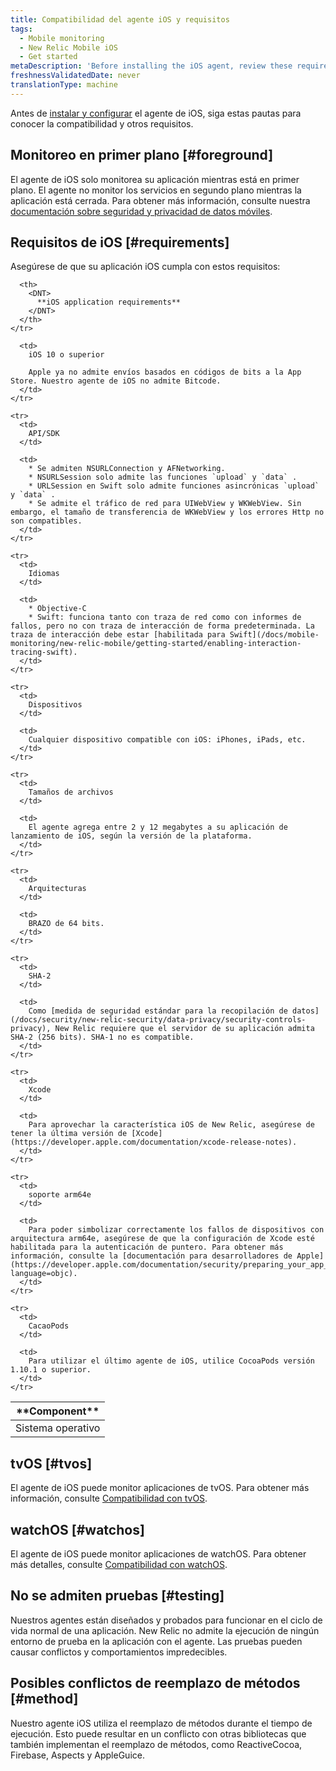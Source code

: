 ```yaml
---
title: Compatibilidad del agente iOS y requisitos
tags:
  - Mobile monitoring
  - New Relic Mobile iOS
  - Get started
metaDescription: 'Before installing the iOS agent, review these requirements.'
freshnessValidatedDate: never
translationType: machine
---
```


Antes de [instalar y configurar](/docs/mobile-monitoring/new-relic-mobile-ios/get-started/ios-installation-configuration) el agente de iOS, siga estas pautas para conocer la compatibilidad y otros requisitos.

## Monitoreo en primer plano [#foreground]

El agente de iOS solo monitorea su aplicación mientras está en primer plano. El agente no monitor los servicios en segundo plano mientras la aplicación está cerrada. Para obtener más información, consulte nuestra [documentación sobre seguridad y privacidad de datos móviles](/docs/mobile-monitoring/new-relic-mobile/get-started/security-mobile-apps).

## Requisitos de iOS [#requirements]

Asegúrese de que su aplicación iOS cumpla con estos requisitos:

<table>
  <thead>
    <tr>
      <th width={200}>
        <DNT>
          **Component**
        </DNT>
      </th>

      <th>
        <DNT>
          **iOS application requirements**
        </DNT>
      </th>
    </tr>
  </thead>

  <tbody>
    <tr>
      <td>
        Sistema operativo
      </td>

      <td>
        iOS 10 o superior

        Apple ya no admite envíos basados en códigos de bits a la App Store. Nuestro agente de iOS no admite Bitcode.
      </td>
    </tr>

    <tr>
      <td>
        API/SDK
      </td>

      <td>
        * Se admiten NSURLConnection y AFNetworking.
        * NSURLSession solo admite las funciones `upload` y `data` .
        * URLSession en Swift solo admite funciones asincrónicas `upload` y `data` .
        * Se admite el tráfico de red para UIWebView y WKWebView. Sin embargo, el tamaño de transferencia de WKWebView y los errores Http no son compatibles.
      </td>
    </tr>

    <tr>
      <td>
        Idiomas
      </td>

      <td>
        * Objective-C
        * Swift: funciona tanto con traza de red como con informes de fallos, pero no con traza de interacción de forma predeterminada. La traza de interacción debe estar [habilitada para Swift](/docs/mobile-monitoring/new-relic-mobile/getting-started/enabling-interaction-tracing-swift).
      </td>
    </tr>

    <tr>
      <td>
        Dispositivos
      </td>

      <td>
        Cualquier dispositivo compatible con iOS: iPhones, iPads, etc.
      </td>
    </tr>

    <tr>
      <td>
        Tamaños de archivos
      </td>

      <td>
        El agente agrega entre 2 y 12 megabytes a su aplicación de lanzamiento de iOS, según la versión de la plataforma.
      </td>
    </tr>

    <tr>
      <td>
        Arquitecturas
      </td>

      <td>
        BRAZO de 64 bits.
      </td>
    </tr>

    <tr>
      <td>
        SHA-2
      </td>

      <td>
        Como [medida de seguridad estándar para la recopilación de datos](/docs/security/new-relic-security/data-privacy/security-controls-privacy), New Relic requiere que el servidor de su aplicación admita SHA-2 (256 bits). SHA-1 no es compatible.
      </td>
    </tr>

    <tr>
      <td>
        Xcode
      </td>

      <td>
        Para aprovechar la característica iOS de New Relic, asegúrese de tener la última versión de [Xcode](https://developer.apple.com/documentation/xcode-release-notes).
      </td>
    </tr>

    <tr>
      <td>
        soporte arm64e
      </td>

      <td>
        Para poder simbolizar correctamente los fallos de dispositivos con arquitectura arm64e, asegúrese de que la configuración de Xcode esté habilitada para la autenticación de puntero. Para obtener más información, consulte la [documentación para desarrolladores de Apple](https://developer.apple.com/documentation/security/preparing_your_app_to_work_with_pointer_authentication?language=objc).
      </td>
    </tr>

    <tr>
      <td>
        CacaoPods
      </td>

      <td>
        Para utilizar el último agente de iOS, utilice CocoaPods versión 1.10.1 o superior.
      </td>
    </tr>
  </tbody>
</table>

## tvOS [#tvos]

El agente de iOS puede monitor aplicaciones de tvOS. Para obtener más información, consulte [Compatibilidad con tvOS](/docs/mobile-monitoring/new-relic-mobile-ios/tvos/new-relic-tvos-compatibility-requirements).

## watchOS [#watchos]

El agente de iOS puede monitor aplicaciones de watchOS. Para obtener más detalles, consulte [Compatibilidad con watchOS](/docs/mobile-monitoring/new-relic-mobile-ios/watchOS/instrument-watchos).

## No se admiten pruebas [#testing]

Nuestros agentes están diseñados y probados para funcionar en el ciclo de vida normal de una aplicación. New Relic no admite la ejecución de ningún entorno de prueba en la aplicación con el agente. Las pruebas pueden causar conflictos y comportamientos impredecibles.

## Posibles conflictos de reemplazo de métodos [#method]

Nuestro agente iOS utiliza el reemplazo de métodos durante el tiempo de ejecución. Esto puede resultar en un conflicto con otras bibliotecas que también implementan el reemplazo de métodos, como ReactiveCocoa, Firebase, Aspects y AppleGuice.